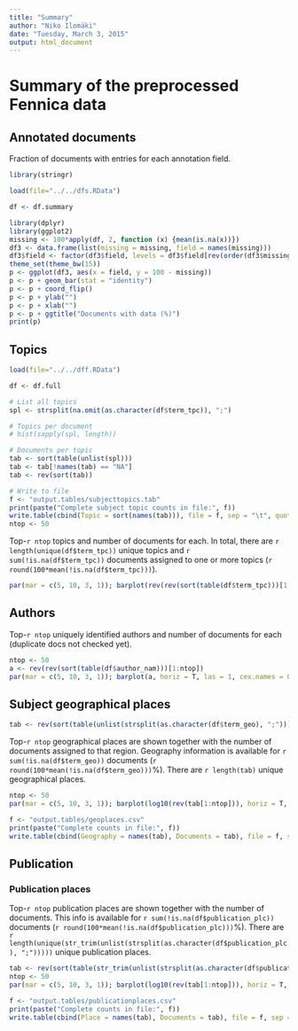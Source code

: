 ```yaml
---
title: "Summary"
author: "Niko Ilomäki"
date: "Tuesday, March 3, 2015"
output: html_document
---
```


# Summary of the preprocessed Fennica data

## Annotated documents

Fraction of documents with entries for each annotation field.

```r

library(stringr)

load(file="../../dfs.RData")

df <- df.summary

library(dplyr)
library(ggplot2)
missing <- 100*apply(df, 2, function (x) {mean(is.na(x))})
df3 <- data.frame(list(missing = missing, field = names(missing)))
df3$field <- factor(df3$field, levels = df3$field[rev(order(df3$missing))])
theme_set(theme_bw(15))
p <- ggplot(df3, aes(x = field, y = 100 - missing))
p <- p + geom_bar(stat = "identity")
p <- p + coord_flip()
p <- p + ylab("")
p <- p + xlab("")
p <- p + ggtitle("Documents with data (%)")
print(p)
```

## Topics

```r

load(file="../../dff.RData")

df <- df.full

# List all topics
spl <- strsplit(na.omit(as.character(df$term_tpc)), ";")

# Topics per document
# hist(sapply(spl, length))

# Documents per topic
tab <- sort(table(unlist(spl)))
tab <- tab[!names(tab) == "NA"]
tab <- rev(sort(tab)) 
```

```r
# Write to file
f <- "output.tables/subjecttopics.tab"
print(paste("Complete subject topic counts in file:", f))
write.table(cbind(Topic = sort(names(tab))), file = f, sep = "\t", quote = F, row.names = F)
ntop <- 50
```

Top-`r ntop` topics and number of documents for each. In total, there are `r length(unique(df$term_tpc))` unique topics and `r sum(!is.na(df$term_tpc))` documents assigned to one or more topics (`r round(100*mean(!is.na(df$term_tpc)))`).

```r
par(mar = c(5, 10, 3, 1)); barplot(rev(rev(sort(table(df$term_tpc)))[1:ntop]), horiz = T, las = 1, cex.names = 0.8, xlab = "Documents", main = "Most common topics")
```


## Authors

Top-`r ntop` uniquely identified authors and number of documents for each (duplicate docs not checked yet).

```r
ntop <- 50
a <- rev(rev(sort(table(df$author_nam)))[1:ntop])
par(mar = c(5, 10, 3, 1)); barplot(a, horiz = T, las = 1, cex.names = 0.8, xlab = "Documents", main = "Top authors")
```


## Subject geographical places

```r
tab <- rev(sort(table(unlist(strsplit(as.character(df$term_geo), ";")))))
```

Top-`r ntop` geographical places are shown together with the number of documents assigned to that region. Geography information is available for `r sum(!is.na(df$term_geo))` documents (`r round(100*mean(!is.na(df$term_geo)))`%). There are `r length(tab)` unique geographical places.

```r
ntop <- 50
par(mar = c(5, 10, 3, 1)); barplot(log10(rev(tab[1:ntop])), horiz = T, las = 1, cex.names = 0.8, xlab = "Documents (log10)", main = "Most common geographic places")
```

```r
f <- "output.tables/geoplaces.csv"
print(paste("Complete counts in file:", f))
write.table(cbind(Geography = names(tab), Documents = tab), file = f, sep = "|", quote = F, row.names = F)
```



## Publication 

### Publication places

Top-`r ntop` publication places are shown together with the number of documents. This info is available for `r sum(!is.na(df$publication_plc))` documents (`r round(100*mean(!is.na(df$publication_plc)))`%). There are `r length(unique(str_trim(unlist(strsplit(as.character(df$publication_plc), ";")))))` unique publication places.

```r
tab <- rev(sort(table(str_trim(unlist(strsplit(as.character(df$publication_plc), ";"))))))
ntop <- 50
par(mar = c(5, 10, 3, 1)); barplot(log10(rev(tab[1:ntop])), horiz = T, las = 1, cex.names = 0.8, xlab = "Documents (log10)", main = "Most common publication places")
```

```r
f <- "output.tables/publicationplaces.csv"
print(paste("Complete counts in file:", f))
write.table(cbind(Place = names(tab), Documents = tab), file = f, sep = "|", quote = F, row.names = F)
```

